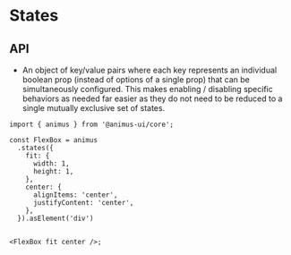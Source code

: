 <Meta title="States" />

# States

## API

- An object of key/value pairs where each key represents an individual boolean prop (instead of options of a single prop) that can be simultaneously configured. This makes enabling / disabling specific behaviors as needed far easier as they do not need to be reduced to a single mutually exclusive set of states.

```tsx
import { animus } from '@animus-ui/core';

const FlexBox = animus
  .states({
    fit: {
      width: 1,
      height: 1,
    },
    center: {
      alignItems: 'center',
      justifyContent: 'center',
    },
  }).asElement('div')


<FlexBox fit center />;
```
